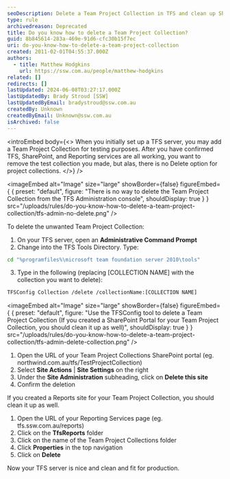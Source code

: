 ```yaml
---
seoDescription: Delete a Team Project Collection in TFS and clean up SharePoint and Reporting Services sites to free up server resources.
type: rule
archivedreason: Deprecated
title: Do you know how to delete a Team Project Collection?
guid: 8b845614-283a-469e-91d6-cfc30b15f7ec
uri: do-you-know-how-to-delete-a-team-project-collection
created: 2011-02-01T04:55:37.000Z
authors:
  - title: Matthew Hodgkins
    url: https://ssw.com.au/people/matthew-hodgkins
related: []
redirects: []
lastUpdated: 2024-06-08T03:27:17.000Z
lastUpdatedBy: Brady Stroud [SSW]
lastUpdatedByEmail: bradystroud@ssw.com.au
createdBy: Unknown
createdByEmail: Unknown@ssw.com.au
isArchived: false
---
```


<introEmbed
  body={<>
When you initially set up a TFS server, you may add a Team Project Collection for testing purposes. After you have confirmed TFS, SharePoint, and Reporting services are all working, you want to remove the test collection you made, but alas, there is no Delete option for project collections.
  </>}
/>

<imageEmbed
  alt="Image"
  size="large"
  showBorder={false}
  figureEmbed={ {
    preset: "default",
    figure: "There is no way to delete the Team Project Collection from the TFS Administration console",
    shouldDisplay: true
  } }
  src="/uploads/rules/do-you-know-how-to-delete-a-team-project-collection/tfs-admin-no-delete.png"
/>

To delete the unwanted Team Project Collection:

1. On your TFS server, open an
   **Administrative Command Prompt**
2. Change into the TFS Tools Directory. Type:

```bash
cd "%programfiles%\microsoft team foundation server 2010\tools"
```

3. Type in the following (replacing [COLLECTION NAME] with the collection you want to delete):

```bash
TFSConfig Collection /delete /collectionName:[COLLECTION NAME]
```


<imageEmbed
  alt="Image"
  size="large"
  showBorder={false}
  figureEmbed={ {
    preset: "default",
    figure: "Use the TFSConfig tool to delete a Team Project Collection (If you created a SharePoint Portal for your Team Project Collection, you should clean it up as well)",
    shouldDisplay: true
  } }
  src="/uploads/rules/do-you-know-how-to-delete-a-team-project-collection/tfs-admin-delete-collection.png"
/>

1. Open the URL of your Team Project Collections SharePoint portal (eg. northwind.com.au/tfs/TestProjectCollection)
2. Select
   **Site Actions** |
   **Site Settings** on the right
3. Under the
   **Site Administration** subheading, click on
   **Delete this site**
4. Confirm the deletion

If you created a Reports site for your Team Project Collection, you should clean it up as well.

1. Open the URL of your Reporting Services page (eg. tfs.ssw.com.au/reports)
2. Click on the
   **TfsReports** folder
3. Click on the name of the Team Project Collections folder
4. Click
   **Properties** in the top navigation
5. Click on
   **Delete**

Now your TFS server is nice and clean and fit for production.
